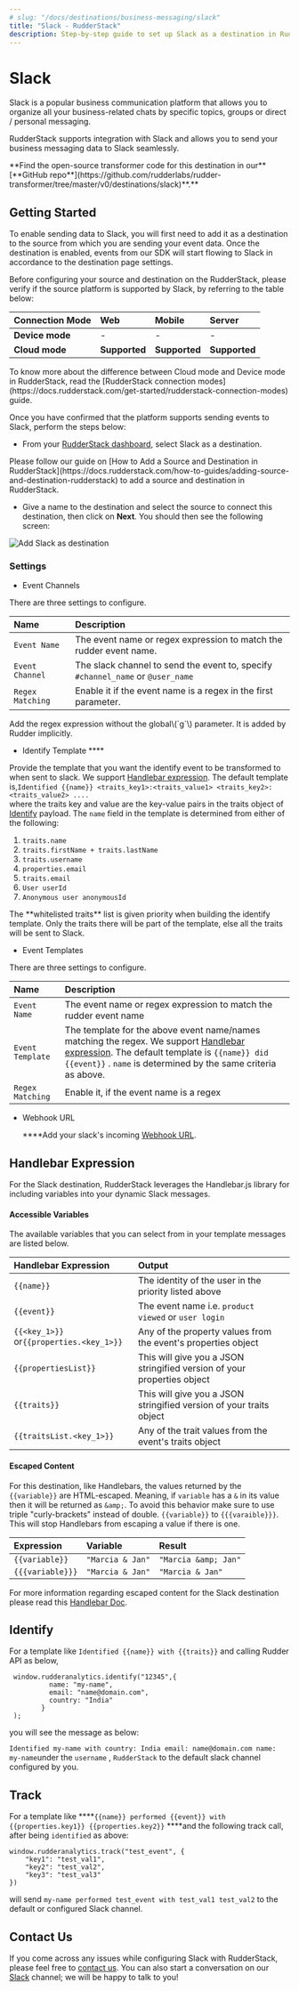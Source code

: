 ```yaml
---
# slug: "/docs/destinations/business-messaging/slack"
title: "Slack - RudderStack"
description: Step-by-step guide to set up Slack as a destination in RudderStack
---
```


# Slack

Slack is a popular business communication platform that allows you to organize all your business-related chats by specific topics, groups or direct / personal messaging.

RudderStack supports integration with Slack and allows you to send your business messaging data to Slack seamlessly.

<div class="successBlock">
  **Find the open-source transformer code for this destination in our**
  [**GitHub
  repo**](https://github.com/rudderlabs/rudder-transformer/tree/master/v0/destinations/slack)**.**
</div>

## Getting Started

To enable sending data to Slack, you will first need to add it as a destination to the source from which you are sending your event data. Once the destination is enabled, events from our SDK will start flowing to Slack in accordance to the destination page settings.

Before configuring your source and destination on the RudderStack, please verify if the source platform is supported by Slack, by referring to the table below:

| **Connection Mode** | **Web**       | **Mobile**    | **Server**    |
| :------------------ | :------------ | :------------ | :------------ |
| **Device mode**     | -             | -             | -             |
| **Cloud** **mode**  | **Supported** | **Supported** | **Supported** |

<div class="infoBlock">
To know more about the difference between Cloud mode and Device mode in RudderStack, read the [RudderStack connection modes](https://docs.rudderstack.com/get-started/rudderstack-connection-modes) guide.

</div>

Once you have confirmed that the platform supports sending events to Slack, perform the steps below:

- From your [RudderStack dashboard](https://app.rudderlabs.com/), select Slack as a destination.

<div class="infoBlock">
Please follow our guide on [How to Add a Source and Destination in RudderStack](https://docs.rudderstack.com/how-to-guides/adding-source-and-destination-rudderstack) to add a source and destination in RudderStack.

</div>

- Give a name to the destination and select the source to connect this destination, then click on **Next**. You should then see the following screen:

![Add Slack as destination](../../.gitbook/assets/slack-settings.png)

### Settings

- Event Channels

There are three settings to configure.

| Name             | Description                                                                     |
| :--------------- | :------------------------------------------------------------------------------ |
| `Event Name`     | The event name or regex expression to match the rudder event name.              |
| `Event Channel`  | The slack channel to send the event to, specify `#channel_name` or `@user_name` |
| `Regex Matching` | Enable it if the event name is a regex in the first parameter.                  |

<div class="warningBlock">
Add the regex expression without the global\(`g`\) parameter. It is added by Rudder implicitly.

</div>

- Identify Template \*\*\*\*

Provide the template that you want the identify event to be transformed to when sent to slack. We support [Handlebar expression](https://handlebarsjs.com/guide/expressions.html). The default template is,`Identified {{name}} <traits_key1>:<traits_value1> <traits_key2>:<traits_value2> ....`  
where the traits key and value are the key-value pairs in the traits object of [Identify](https://docs.rudderstack.com/getting-started/rudderstack-api-spec#identifypayload) payload. The `name` field in the template is determined from either of the following:

1. `traits.name`
2. `traits.firstName + traits.lastName`
3. `traits.username`
4. `properties.email`
5. `traits.email`
6. `User userId`
7. `Anonymous user anonymousId`

<div class="infoBlock">
The **whitelisted traits** list is given priority when building the identify template. Only the traits there will be part of the template, else all the traits will be sent to Slack.

</div>

- Event Templates

There are three settings to configure.

| Name             | Description                                                                                                                                                                                                                                                |
| :--------------- | :--------------------------------------------------------------------------------------------------------------------------------------------------------------------------------------------------------------------------------------------------------- |
| `Event Name`     | The event name or regex expression to match the rudder event name                                                                                                                                                                                          |
| `Event Template` | The template for the above event name/names matching the regex. We support [Handlebar expression](https://handlebarsjs.com/guide/expressions.html). The default template is `{{name}} did {{event}}` . `name` is determined by the same criteria as above. |
| `Regex Matching` | Enable it, if the event name is a regex                                                                                                                                                                                                                    |

- Webhook URL

  \*\*\*\*Add your slack's incoming [Webhook URL](https://my.slack.com/services/new/incoming-webhook/).

## Handlebar Expression

For the Slack destination, RudderStack leverages the Handlebar.js library for including variables into your dynamic Slack messages.

#### Accessible Variables

The available variables that you can select from in your template messages are listed below.

| Handlebar Expression                     | Output                                                                  |
| :--------------------------------------- | :---------------------------------------------------------------------- |
| `{{name}}`                               | The identity of the user in the priority listed above                   |
| `{{event}}`                              | The event name i.e. `product viewed` or `user login`                    |
| `{{<key_1>}}` or`{{properties.<key_1>}}` | Any of the property values from the event's properties object           |
| `{{propertiesList}}`                     | This will give you a JSON stringified version of your properties object |
| `{{traits}}`                             | This will give you a JSON stringified version of your traits object     |
| `{{traitsList.<key_1>}}`                 | Any of the trait values from the event's traits object                  |

#### Escaped Content

For this destination, like Handlebars, the values returned by the `{{variable}}` are HTML-escaped. Meaning, if `variable` has a `&` in its value then it will be returned as `&amp;`. To avoid this behavior make sure to use triple "curly-brackets" instead of double. `{{variable}}` to `{{{varaible}}}`. This will stop Handlebars from escaping a value if there is one.

| Expression       | Variable         | Result               |
| :--------------- | :--------------- | :------------------- |
| `{{variable}}`   | `"Marcia & Jan"` | `"Marcia &amp; Jan"` |
| `{{{variable}}}` | `"Marcia & Jan"` | `"Marcia & Jan"`     |

For more information regarding escaped content for the Slack destination please read this [Handlebar Doc](https://handlebarsjs.com/guide/expressions.html#html-escaping).

## Identify

For a template like `Identified {{name}} with {{traits}}` and calling Rudder API as below,

```text
 window.rudderanalytics.identify("12345",{
          name: "my-name",
          email: "name@domain.com",
          country: "India"
        }
 );
```

you will see the message as below:

`Identified my-name with country: India email: name@domain.com name: my-name`under the `username` , `RudderStack` to the default slack channel configured by you.

## Track

For a template like \***\*`{{name}} performed {{event}} with {{properties.key1}} {{properties.key2}}` \*\***and the following track call, after being `identified` as above:

```text
window.rudderanalytics.track("test_event", {
    "key1": "test_val1",
    "key2": "test_val2",
    "key3": "test_val3"
})
```

will send `my-name performed test_event with test_val1 test_val2` to the default or configured Slack channel.

## Contact Us

If you come across any issues while configuring Slack with RudderStack, please feel free to [contact us](mailto:%20docs@rudderstack.com). You can also start a conversation on our [Slack](https://resources.rudderstack.com/join-rudderstack-slack) channel; we will be happy to talk to you!
